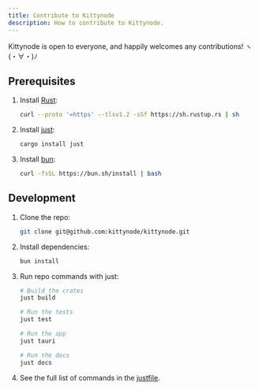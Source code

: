 ```yaml
---
title: Contribute to Kittynode
description: How to contribute to Kittynode.
---
```



Kittynode is open to everyone, and happily welcomes any contributions! ヽ(・∀・)ﾉ

## Prerequisites

<Steps>

1. Install [Rust](https://www.rust-lang.org/):

    ```bash
    curl --proto '=https' --tlsv1.2 -sSf https://sh.rustup.rs | sh
    ```

2. Install [just](https://github.com/casey/just):

    ```bash
    cargo install just
    ```

3. Install [bun](https://bun.sh/):

    ```bash
    curl -fsSL https://bun.sh/install | bash
    ```

</Steps>

## Development

<Steps>

1. Clone the repo:

    ```bash
    git clone git@github.com:kittynode/kittynode.git
    ```

2. Install dependencies:

    ```bash
    bun install
    ```

3. Run repo commands with just:

    ```bash
    # Build the crates
    just build

    # Run the tests
    just test

    # Run the app
    just tauri

    # Run the docs
    just docs
    ```

4. See the full list of commands in the [justfile](https://github.com/kittynode/kittynode/blob/main/justfile).

</Steps>
